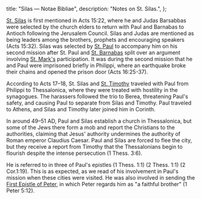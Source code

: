   title: "Silas — Notae Bibliae",
  description: "Notes on St. Silas.",
};

<Initial text="Silas" />

[St. Silas](/glossary/names#silas) is first mentioned in Acts 15:22, where he and Judas Barsabbas were selected by the church elders to return with Paul and Barnabas to Antioch following the Jerusalem Council. Silas and Judas are mentioned as being leaders among the brothers, prophets and encouraging speakers (Acts 15:32). Silas was selected by [St. Paul](/people/saints/apostles/paul) to accompany him on his second mission after St. Paul and [St. Barnabas](/people/saints/apostles/barnabas) split over an argument involving [St. Mark's](/people/saints/evangelists/mark) participation. It was during the second mission that he and Paul were imprisoned briefly in Philippi, where an earthquake broke their chains and opened the prison door (Acts 16:25-37).

According to Acts 17–18, St. Silas and [St. Timothy](/people/saints/biblical/timothy) traveled with Paul from Philippi to Thessalonica, where they were treated with hostility in the synagogues. The harassers followed the trio to Berea, threatening Paul's safety, and causing Paul to separate from Silas and Timothy. Paul traveled to Athens, and Silas and Timothy later joined him in Corinth.

In around 49–51 AD, Paul and Silas establish a church in Thessalonica, but some of the Jews there form a mob and report the Christians to the authorities, claiming that Jesus' authority undermines the authority of Roman emperor Claudius Caesar. Paul and Silas are forced to flee the city, but they receive a report from Timothy that the Thessalonians begin to flourish despite the intense persecution (1 Thess. 3:6).

He is referred to in three of Paul's epistles (1 Thess. 1:1) (2 Thess. 1:1) (2 Cor.1:19). This is as expected, as we read of his involvement in Paul's mission when these cities were visited. He was also involved in sending the [First Epistle of Peter](/bible/new-testament/epistles/1-peter), in which Peter regards him as "a faithful brother" (1 Peter 5:12).
